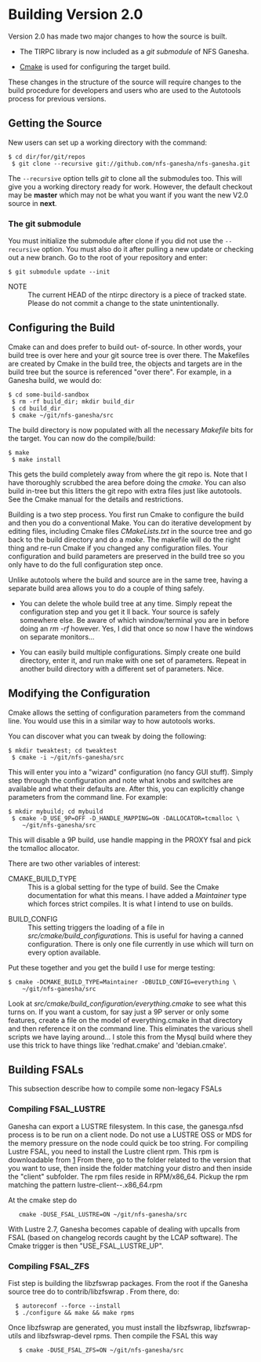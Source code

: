 = Building Version 2.0 =
Version 2.0 has made two major changes to how the source is built.

* The TIRPC library is now included as a ''git submodule'' of NFS Ganesha.

* [http://www.cmake.org/Wiki/CMake Cmake] is used for configuring the target build.

These changes in the structure of the source will require changes to the
build procedure for developers and users who are used to the Autotools process
for previous versions.

== Getting the Source ==
New users can set up a working directory with the command:

 <nowiki>$ cd dir/for/git/repos
 $ git clone --recursive git://github.com/nfs-ganesha/nfs-ganesha.git
</nowiki>

The <code>--recursive</code> option tells ''git'' to clone all the
submodules too.  This will give you a working directory ready for
work.  However, the default checkout may be '''master''' which may not be
what you want if you want the new V2.0 source in '''next'''.


=== The git submodule ===
You must initialize the submodule after clone if you did not use the
<code>--recursive</code> option.  You must also do it after pulling a new
update or checking out a new branch.
Go to the root of your repository and enter:

 <nowiki>$ git submodule update --init
</nowiki>

;NOTE
: The current HEAD of the ntirpc directory is a piece of tracked state.  Please do not commit a change to the state unintentionally.

== Configuring the Build ==
Cmake can and does prefer to build out- of-source.  In other words,
your build tree is over here and your git source tree is over there.
The Makefiles are created by Cmake in the build tree, the objects and
targets are in the build tree but the source is referenced "over
there".  For example, in a Ganesha build, we would do:

 <nowiki>$ cd some-build-sandbox
 $ rm -rf build_dir; mkdir build_dir
 $ cd build_dir
 $ cmake ~/git/nfs-ganesha/src
</nowiki>

The build directory is now populated with all the necessary ''Makefile'' bits
for the target.  You can now do the compile/build:

 <nowiki>$ make
 $ make install
</nowiki>

This gets the build completely away from where the git repo is. Note
that I have thoroughly scrubbed the area before doing the ''cmake''.  You can
also build in-tree but this litters the git repo with extra files just like
autotools.  See the Cmake manual for the details and restrictions.

Building is a two step process.  You first run Cmake to configure the build
and then you do a conventional Make.  You can do iterative development by
editing files, including Cmake files ''CMakeLists.txt'' in the source tree
and go back to the build directory and do a ''make''.
The makefile will do the
right thing and re-run Cmake if you changed any configuration files.  Your
configuration and build parameters are preserved in the build tree so you
only have to do the full configuration step once.

Unlike autotools where the build and source are in the same tree, having a
separate build area allows you to do a couple of thing safely.

* You can delete the whole build tree at any time.  Simply repeat the configuration step and you get it ll back.  Your source is safely somewhere else.  Be aware of which window/terminal you are in before doing an ''rm -rf'' however.  Yes, I did that once so now I have the windows on separate monitors...

* You can easily build multiple configurations.  Simply create one build directory, enter it, and run make with one set of parameters.  Repeat in another build directory with a different set of parameters.  Nice.

== Modifying the Configuration ==
Cmake allows the setting of configuration parameters from the command line.
You would use this in a similar way to how autotools works.

You can discover what you can tweak by doing the following:

 <nowiki>$ mkdir tweaktest; cd tweaktest
 $ cmake -i ~/git/nfs-ganesha/src
</nowiki>

This will enter you into a "wizard" configuration (no fancy GUI stuff).
Simply step through the configuration and note what knobs and switches
are available and what their defaults are.  After this, you can explicitly
change parameters from the command line.  For example:

 <nowiki>$ mkdir mybuild; cd mybuild
 $ cmake -D_USE_9P=OFF -D_HANDLE_MAPPING=ON -DALLOCATOR=tcmalloc \
    ~/git/nfs-ganesha/src
</nowiki>

This will disable a 9P build, use handle mapping in the PROXY fsal and pick the tcmalloc allocator.

There are two other variables of interest:

; CMAKE_BUILD_TYPE
: This is a global setting for the type of build.  See the Cmake documentation for what this means.  I have added a ''Maintainer'' type which forces strict compiles.  It is what I intend to use on builds.

; BUILD_CONFIG
: This setting triggers the loading of a file in ''src/cmake/build_configurations''. This is useful for having a canned configuration.  There is only one file currently in use which will turn on every option available.

Put these together and you get the build I use for merge testing:

 <nowiki>$ cmake -DCMAKE_BUILD_TYPE=Maintainer -DBUILD_CONFIG=everything \
    ~/git/nfs-ganesha/src
</nowiki>

Look at ''src/cmake/build_configuration/everything.cmake'' to see what this turns
on.  If you want a custom, for say just a 9P server or only some features,
create a file on the model of everything.cmake in that directory and then
reference it on the command line.  This eliminates the various shell scripts
we have laying around...  I stole this from the Mysql build where they use
this trick to have things like 'redhat.cmake' and 'debian.cmake'.

== Building FSALs ==

This subsection describe how to compile some non-legacy FSALs

=== Compiling FSAL_LUSTRE ===

Ganesha can export a LUSTRE filesystem. In this case, the ganesga.nfsd process is to be run on a client node. Do not use a LUSTRE OSS or MDS for the memory pressure on the node could quick be too string.
For compiling Lustre FSAL, you need to install the Lustre client rpm.
This rpm is downloadable from [https://downloads.hpdd.intel.com/public/lustre/]
From there, go to the folder related to the version that you want to use, then inside the folder matching your distro and then inside the "client" subfolder. The rpm files reside in RPM/x86_64. Pickup the rpm matching the pattern lustre-client-<kernel version>-<distro name>.x86_64.rpm

At the cmake step do 
    cmake -DUSE_FSAL_LUSTRE=ON ~/git/nfs-ganesha/src


With Lustre 2.7, Ganesha becomes capable of dealing with upcalls from FSAL (based on changelog records caught by the LCAP software). The Cmake trigger is then "USE_FSAL_LUSTRE_UP". 

=== Compiling FSAL_ZFS ===

Fist step is building the libzfswrap packages. From the root if the Ganesha source tree do to contrib/libzfswrap . From there, do:
   $ autoreconf --force --install
   $ ./configure && make && make rpms

Once libzfswrap are generated, you must install the libzfswrap, libzfswrap-utils and libzfswrap-devel rpms.
Then compile the FSAL this way
    $ cmake -DUSE_FSAL_ZFS=ON ~/git/nfs-ganesha/src
